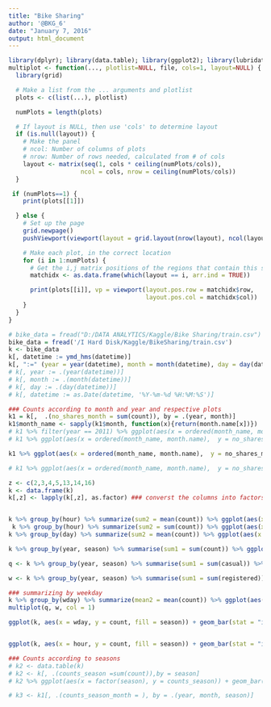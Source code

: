```yaml
---
title: "Bike Sharing"
author: '@BKG_6'
date: "January 7, 2016"
output: html_document
---
```


```r
library(dplyr); library(data.table); library(ggplot2); library(lubridate);
multiplot <- function(..., plotlist=NULL, file, cols=1, layout=NULL) {
  library(grid)

  # Make a list from the ... arguments and plotlist
  plots <- c(list(...), plotlist)

  numPlots = length(plots)

  # If layout is NULL, then use 'cols' to determine layout
  if (is.null(layout)) {
    # Make the panel
    # ncol: Number of columns of plots
    # nrow: Number of rows needed, calculated from # of cols
    layout <- matrix(seq(1, cols * ceiling(numPlots/cols)),
                    ncol = cols, nrow = ceiling(numPlots/cols))
  }

 if (numPlots==1) {
    print(plots[[1]])

  } else {
    # Set up the page
    grid.newpage()
    pushViewport(viewport(layout = grid.layout(nrow(layout), ncol(layout))))

    # Make each plot, in the correct location
    for (i in 1:numPlots) {
      # Get the i,j matrix positions of the regions that contain this subplot
      matchidx <- as.data.frame(which(layout == i, arr.ind = TRUE))

      print(plots[[i]], vp = viewport(layout.pos.row = matchidx$row,
                                      layout.pos.col = matchidx$col))
    }
  }
}
```

```r
# bike_data = fread("D:/DATA ANALYTICS/Kaggle/Bike Sharing/train.csv")
bike_data = fread('/I Hard Disk/Kaggle/BikeSharing/train.csv')
k <- bike_data
k[, datetime := ymd_hms(datetime)]
k[, ":=" (year = year(datetime), month = month(datetime), day = day(datetime), hour = hour(datetime), minute = minute(datetime), second = second(datetime), wday = wday(datetime, label = TRUE))][]
# k[, year := .(year(datetime))]
# k[, month := .(month(datetime))]
# k[, day := .(day(datetime))]
# k[, datetime := as.Date(datetime, '%Y-%m-%d %H:%M:%S')]

```


```r
### Counts according to month and year and respective plots
k1 = k[,  .(no_shares_month = sum(count)), by = .(year, month)]
k1$month_name <- sapply(k1$month, function(x){return(month.name[x])})
# k1 %>% filter(year == 2011) %>% ggplot(aes(x = ordered(month_name, month.name),  y = no_shares_month, fill = year)) + geom_bar(stat = "identity", position = "dodge")
# k1 %>% ggplot(aes(x = ordered(month_name, month.name),  y = no_shares_month, fill = factor(year))) + geom_bar(stat = "identity", position = "dodge")

k1 %>% ggplot(aes(x = ordered(month_name, month.name),  y = no_shares_month, fill = factor(year) )) + geom_bar(stat = "identity", position = "dodge")

# k1 %>% ggplot(aes(x = ordered(month_name, month.name),  y = no_shares_month, fill = factor(year) )) + geom_bar(stat = "identity", position = "dodge") + facet_grid(season ~ .)

```

```r
z <- c(2,3,4,5,13,14,16)
k <- data.frame(k)
k[,z] <- lapply(k[,z], as.factor) ### converst the columns into factors


k %>% group_by(hour) %>% summarize(sum2 = mean(count)) %>% ggplot(aes(x = hour, y = sum2)) + geom_bar(stat = "identity")
 k %>% group_by(hour) %>% summarize(sum2 = sum(count)) %>% ggplot(aes(x = hour, y = sum2)) + geom_bar(stat = "identity")
k %>% group_by(day) %>% summarize(sum2 = mean(count)) %>% ggplot(aes(x = day, y = sum2)) + geom_bar(stat = "identity")
```


```r
k %>% group_by(year, season) %>% summarise(sum1 = sum(count)) %>% ggplot(aes(x = season, y = sum1, fill = factor(year))) + geom_bar(stat = "identity", position = "dodge")

q <- k %>% group_by(year, season) %>% summarise(sum1 = sum(casual)) %>% ggplot(aes(x = season, y = sum1, fill = factor(year))) + geom_bar(stat = "identity", position = "dodge")

w <- k %>% group_by(year, season) %>% summarise(sum1 = sum(registered)) %>% ggplot(aes(x = season, y = sum1, fill = factor(year))) + geom_bar(stat = "identity", position = "dodge")

### summarizing by weekday
k %>% group_by(wday) %>% summarize(mean2 = mean(count)) %>% ggplot(aes(x = wday, y = mean2)) + geom_bar(stat = "identity")
multiplot(q, w, col = 1)

ggplot(k, aes(x = wday, y = count, fill = season)) + geom_bar(stat = "identity", position = "dodge") 


ggplot(k, aes(x = hour, y = count, fill = season)) + geom_bar(stat = "identity") + facet_grid(season ~ .)
```

```r
### Counts according to seasons
# k2 <- data.table(k)
# k2 <- k[, .(counts_season =sum(count)),by = season]
# k2 %>% ggplot(aes(x = factor(season), y = counts_season)) + geom_bar(stat = "identity", fill = "blue")

# k3 <- k1[, .(counts_season_month = ), by = .(year, month, season)]
```

